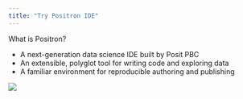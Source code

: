 ```yaml
---
title: "Try Positron IDE"
---
```


What is Positron?

- A next-generation data science IDE built by Posit PBC
- An extensible, polyglot tool for writing code and exploring data
- A familiar environment for reproducible authoring and publishing

![](img/positron.png)
